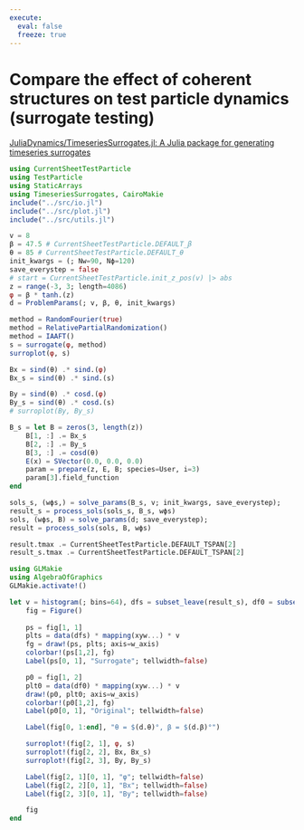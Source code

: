 ```yaml
---
execute: 
  eval: false
  freeze: true
---
```

# Compare the effect of coherent structures on test particle dynamics (surrogate testing)

[JuliaDynamics/TimeseriesSurrogates.jl: A Julia package for generating timeseries surrogates](https://github.com/JuliaDynamics/TimeseriesSurrogates.jl)

```julia
using CurrentSheetTestParticle
using TestParticle
using StaticArrays
using TimeseriesSurrogates, CairoMakie
include("../src/io.jl")
include("../src/plot.jl")
include("../src/utils.jl")
```

```julia
v = 8
β = 47.5 # CurrentSheetTestParticle.DEFAULT_β
θ = 85 # CurrentSheetTestParticle.DEFAULT_θ
init_kwargs = (; Nw=90, Nϕ=120)
save_everystep = false
# start = CurrentSheetTestParticle.init_z_pos(v) |> abs
z = range(-3, 3; length=4086)
φ = β * tanh.(z)
d = ProblemParams(; v, β, θ, init_kwargs)
```

```julia
method = RandomFourier(true)
method = RelativePartialRandomization()
method = IAAFT()
s = surrogate(φ, method)
surroplot(φ, s)
```

```julia
Bx = sind(θ) .* sind.(φ)
Bx_s = sind(θ) .* sind.(s)
```

```julia
By = sind(θ) .* cosd.(φ)
By_s = sind(θ) .* cosd.(s)
# surroplot(By, By_s)
```

```julia
B_s = let B = zeros(3, length(z))
    B[1, :] .= Bx_s
    B[2, :] .= By_s
    B[3, :] .= cosd(θ)
    E(x) = SVector(0.0, 0.0, 0.0)
    param = prepare(z, E, B; species=User, i=3)
    param[3].field_function
end
```

```julia
sols_s, (wϕs,) = solve_params(B_s, v; init_kwargs, save_everystep);
result_s = process_sols(sols_s, B_s, wϕs)
sols, (wϕs, B) = solve_params(d; save_everystep);
result = process_sols(sols, B, wϕs)

result.tmax .= CurrentSheetTestParticle.DEFAULT_TSPAN[2]
result_s.tmax .= CurrentSheetTestParticle.DEFAULT_TSPAN[2]
```

```julia
using GLMakie
using AlgebraOfGraphics
GLMakie.activate!()
```

```julia
let v = histogram(; bins=64), dfs = subset_leave(result_s), df0 = subset_leave(result)
    fig = Figure()
    
    ps = fig[1, 1]
    plts = data(dfs) * mapping(xyw...) * v
    fg = draw!(ps, plts; axis=w_axis)
    colorbar!(ps[1,2], fg)
    Label(ps[0, 1], "Surrogate"; tellwidth=false)

    p0 = fig[1, 2]
    plt0 = data(df0) * mapping(xyw...) * v
    draw!(p0, plt0; axis=w_axis)
    colorbar!(p0[1,2], fg)
    Label(p0[0, 1], "Original"; tellwidth=false)

    Label(fig[0, 1:end], "θ = $(d.θ)°, β = $(d.β)°")

    surroplot!(fig[2, 1], φ, s)
    surroplot!(fig[2, 2], Bx, Bx_s)
    surroplot!(fig[2, 3], By, By_s)

    Label(fig[2, 1][0, 1], "φ"; tellwidth=false)
    Label(fig[2, 2][0, 1], "Bx"; tellwidth=false)
    Label(fig[2, 3][0, 1], "By"; tellwidth=false)

    fig
end
```
